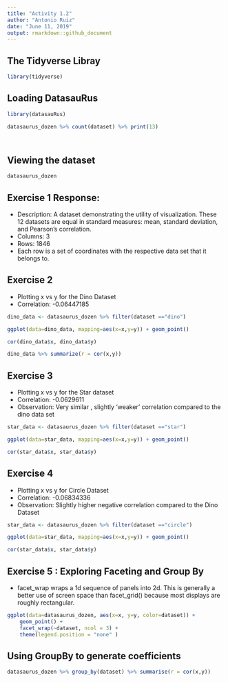 ```yaml
---
title: "Activity 1.2"
author: "Antonio Ruiz"
date: "June 11, 2019"
output: rmarkdown::github_document
---
```



## The Tidyverse Libray
```r
library(tidyverse)

```

## Loading DatasauRus


```r
library(datasauRus)

datasaurus_dozen %>% count(dataset) %>% print(13)




```

## Viewing the dataset
```r

datasaurus_dozen

```
## Exercise 1 Response:
* Description: A dataset demonstrating the utility of visualization. These 12 datasets are equal in standard measures: mean, standard deviation, and Pearson's correlation. 
* Columns: 3
* Rows: 1846
* Each row is a set of coordinates with the respective data set that it belongs to.


## Exercise 2
* Plotting x vs y for the Dino Dataset
* Correlation: -0.06447185
```r

dino_data <- datasaurus_dozen %>% filter(dataset =="dino")

ggplot(data=dino_data, mapping=aes(x=x,y=y)) + geom_point()

cor(dino_data$x, dino_data$y)
```


```r
dino_data %>% summarize(r = cor(x,y))
```





## Exercise 3
* Plotting x vs y for the Star dataset
* Correlation:  -0.0629611
* Observation: Very similar , slightly 'weaker' correlation compared to the dino data set
```r
star_data <- datasaurus_dozen %>% filter(dataset =="star")

ggplot(data=star_data, mapping=aes(x=x,y=y)) + geom_point()

cor(star_data$x, star_data$y)
```




## Exercise 4
* Plotting x vs y for Circle Dataset
* Correlation: -0.06834336
* Observation: Slightly higher negative correlation compared to the Dino Dataset
```r
star_data <- datasaurus_dozen %>% filter(dataset =="circle")

ggplot(data=star_data, mapping=aes(x=x,y=y)) + geom_point()

cor(star_data$x, star_data$y)
```


## Exercise 5 : Exploring Faceting and Group By
  *  facet_wrap wraps a 1d sequence of panels into 2d. This is generally a better use of screen space than facet_grid() because most displays are roughly rectangular.
  
  
```r
ggplot(data=datasaurus_dozen, aes(x=x, y=y, color=dataset)) +
    geom_point() +
    facet_wrap(~dataset, ncol = 3) + 
    theme(legend.position = "none" )

```

## Using GroupBy to generate coefficients
```r
datasaurus_dozen %>% group_by(dataset) %>% summarise(r = cor(x,y))
  

```

